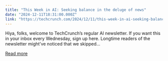 ```yaml
---
title: "This Week in AI: Seeking balance in the deluge of news"
date: "2024-12-11T18:31:00.000Z"
link: "https://techcrunch.com/2024/12/11/this-week-in-ai-seeking-balance-in-the-deluge-of-news/"
---
```


Hiya, folks, welcome to TechCrunch’s regular AI newsletter. If you want this in your inbox every Wednesday, sign up&#160;here. Longtime readers of the newsletter might&#8217;ve noticed that we skipped...

[Read more](https://techcrunch.com/2024/12/11/this-week-in-ai-seeking-balance-in-the-deluge-of-news/)
